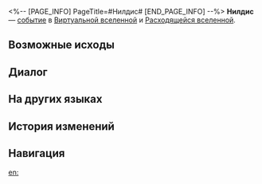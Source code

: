 <%-- [PAGE_INFO]
PageTitle=#Нилдис#
[END_PAGE_INFO] --%>
{{Дополнить}}
{{ВВ Событие Инфобокс
|id                 = 13501
|Название           = 
|Изображение        = Событие ВВ По умолчанию.png
|Испытание_в_вв     = Неизвестно
|Испытание_в_рое    = Неизвестно
|Испытание_в_зиш    = Неизвестно
|Испытание_в_рв     = Неизвестно
|Испытание_в_облнеп = Неизвестно
|Требования         = 
|Пред               = 
|След               = 
|Упоминания         = 
|Порядок            = 088
|Порядок_рв         = 030
}}
'''Нилдис''' — [[Расходящаяся вселенная/События|событие]] в [[Виртуальная вселенная|Виртуальной вселенной]] и [[Расходящаяся вселенная|Расходящейся вселенной]].

==Возможные исходы==
{{Возможные исходы
|Выбор_1 = Вспомнить прошлый игровой опыт
|Путь_1   = Память
|Режимы_1  = рой

|Шанс_1_1 = 60%

|Шанс_1_2 = 33%

|Выбор_1_2_1 = Вспомнить прошлый игровой опыт
|Путь_1_2_1   = Память

|Шанс_1_2_1_1 = 60%

|Шанс_1_2_1_2 = 7%

|Выбор_1_2_1_2_1 = Вспомнить прошлый игровой опыт
|Путь_1_2_1_2_1   = Память

|Шанс_1_2_1_2_1_1 = 60%

|Выбор_1_2_1_2_2 = Ха-ха, перевернуть игровой стол!
|Результат_1_2_1_2_2 = Вступить в битву и получить за победу две попытки перевернуть карты.
|Путь_1_2_1_2_2   = Радость

|Выбор_1_2_1_2_3 = Открыть карты

|Шанс_1_2_1_2_3_1 = 60%/90%/100%

|Шанс_1_2_1_2_3_2 = 33%/8%/0%

|Шанс_1_2_1_2_3_3 = 7%/2%/0%

|Выбор_1_2_1_2_4 = Уйти
|Результат_1_2_1_2_4 = Управление рисками - это очень важно.

|Выбор_1_2_2 = Ха-ха, перевернуть игровой стол!
|Результат_1_2_2 = Вступить в битву и получить за победу две попытки перевернуть карты.
|Путь_1_2_2   = Радость

|Выбор_1_2_3 = Открыть карты

|Шанс_1_2_3_1 = 60%/90%/100%

|Шанс_1_2_3_2 = 33%/8%/0%

|Шанс_1_2_3_3 = 7%/2%/0%

|Выбор_1_2_3_3_1 = Вспомнить прошлый игровой опыт
|Путь_1_2_3_3_1   = Память

|Шанс_1_2_3_3_1_1 = 60%

|Шанс_1_2_3_3_1_2 = 7%

|Выбор_1_2_3_3_2 = Ха-ха, перевернуть игровой стол!
|Результат_1_2_3_3_2 = Вступить в битву и получить за победу две попытки перевернуть карты.
|Путь_1_2_3_3_2   = Радость

|Выбор_1_2_3_3_3 = Открыть карты

|Шанс_1_2_3_3_3_1 = 60%/90%/100%

|Шанс_1_2_3_3_3_2 = 33%/8%/0%

|Выбор_1_2_3_3_4 = Уйти
|Результат_1_2_3_3_4 = Управление рисками - это очень важно.

|Выбор_1_2_4 = Уйти
|Результат_1_2_4 = Управление рисками - это очень важно.

|Шанс_1_3 = 7%

|Выбор_1_3_1 = Вспомнить прошлый игровой опыт
|Путь_1_3_1   = Память

|Шанс_1_3_1_1 = 60%

|Шанс_1_3_1_2 = 33%

|Выбор_1_3_1_2_1 = Вспомнить прошлый игровой опыт
|Путь_1_3_1_2_1   = Память

|Шанс_1_3_1_2_1_1 = 60%

|Выбор_1_3_1_2_2 = Ха-ха, перевернуть игровой стол!
|Результат_1_3_1_2_2 = Вступить в битву и получить за победу две попытки перевернуть карты.
|Путь_1_3_1_2_2   = Радость

|Выбор_1_3_1_2_3 = Открыть карты

|Шанс_1_3_1_2_3_1 = 60%/90%/100%

|Шанс_1_3_1_2_3_2 = 33%/8%/0%

|Шанс_1_3_1_2_3_3 = 7%/2%/0%

|Выбор_1_3_1_2_4 = Уйти
|Результат_1_3_1_2_4 = Управление рисками - это очень важно.

|Выбор_1_3_2 = Ха-ха, перевернуть игровой стол!
|Результат_1_3_2 = Вступить в битву и получить за победу две попытки перевернуть карты.
|Путь_1_3_2   = Радость

|Выбор_1_3_3 = Открыть карты

|Шанс_1_3_3_1 = 60%/90%/100%

|Шанс_1_3_3_2 = 33%/8%/0%

|Выбор_1_3_3_2_1 = Вспомнить прошлый игровой опыт
|Путь_1_3_3_2_1   = Память

|Шанс_1_3_3_2_1_1 = 60%

|Шанс_1_3_3_2_1_2 = 33%

|Выбор_1_3_3_2_2 = Ха-ха, перевернуть игровой стол!
|Результат_1_3_3_2_2 = Вступить в битву и получить за победу две попытки перевернуть карты.
|Путь_1_3_3_2_2   = Радость

|Выбор_1_3_3_2_3 = Открыть карты

|Шанс_1_3_3_2_3_1 = 60%/90%/100%

|Шанс_1_3_3_2_3_2 = 7%/2%/0%

|Выбор_1_3_3_2_4 = Уйти
|Результат_1_3_3_2_4 = Управление рисками - это очень важно.

|Шанс_1_3_3_3 = 7%/2%/0%

|Выбор_1_3_4 = Уйти
|Результат_1_3_4 = Управление рисками - это очень важно.

|Выбор_2 = Ха-ха, перевернуть игровой стол!
|Результат_2 = Вступить в битву и получить за победу две попытки перевернуть карты.
|Путь_2   = Радость
|Режимы_2  = рой

|Выбор_3 = Открыть карты
|Режимы_3  = вв,зиш,рой

|Шанс_3_1 = 60%/90%/100%

|Шанс_3_2 = 33%/8%/0%

|Выбор_3_2_1 = Вспомнить прошлый игровой опыт
|Путь_3_2_1   = Память

|Шанс_3_2_1_1 = 60%

|Шанс_3_2_1_2 = 33%

|Шанс_3_2_1_3 = 7%

|Выбор_3_2_1_3_1 = Вспомнить прошлый игровой опыт
|Путь_3_2_1_3_1   = Память

|Шанс_3_2_1_3_1_1 = 60%

|Шанс_3_2_1_3_1_2 = 33%

|Выбор_3_2_1_3_2 = Ха-ха, перевернуть игровой стол!
|Результат_3_2_1_3_2 = Вступить в битву и получить за победу две попытки перевернуть карты.
|Путь_3_2_1_3_2   = Радость

|Выбор_3_2_1_3_3 = Открыть карты

|Шанс_3_2_1_3_3_1 = 60%/90%/100%

|Шанс_3_2_1_3_3_2 = 7%/2%/0%

|Выбор_3_2_1_3_4 = Уйти
|Результат_3_2_1_3_4 = Управление рисками - это очень важно.

|Выбор_3_2_2 = Ха-ха, перевернуть игровой стол!
|Результат_3_2_2 = Вступить в битву и получить за победу две попытки перевернуть карты.
|Путь_3_2_2   = Радость

|Выбор_3_2_3 = Открыть карты

|Шанс_3_2_3_1 = 60%/90%/100%

|Шанс_3_2_3_2 = 7%/2%/0%

|Выбор_3_2_3_2_1 = Вспомнить прошлый игровой опыт
|Путь_3_2_3_2_1   = Память

|Шанс_3_2_3_2_1_1 = 60%

|Шанс_3_2_3_2_1_2 = 33%

|Шанс_3_2_3_2_1_3 = 7%

|Выбор_3_2_3_2_2 = Ха-ха, перевернуть игровой стол!
|Результат_3_2_3_2_2 = Вступить в битву и получить за победу две попытки перевернуть карты.
|Путь_3_2_3_2_2   = Радость

|Выбор_3_2_3_2_3 = Открыть карты

|Шанс_3_2_3_2_3_1 = 60%/90%/100%

|Выбор_3_2_3_2_4 = Уйти
|Результат_3_2_3_2_4 = Управление рисками - это очень важно.

|Выбор_3_2_4 = Уйти
|Результат_3_2_4 = Управление рисками - это очень важно.

|Шанс_3_3 = 7%/2%/0%

|Выбор_3_3_1 = Вспомнить прошлый игровой опыт
|Путь_3_3_1   = Память

|Шанс_3_3_1_1 = 60%

|Шанс_3_3_1_2 = 33%

|Выбор_3_3_1_2_1 = Вспомнить прошлый игровой опыт
|Путь_3_3_1_2_1   = Память

|Шанс_3_3_1_2_1_1 = 60%

|Шанс_3_3_1_2_1_2 = 7%

|Выбор_3_3_1_2_2 = Ха-ха, перевернуть игровой стол!
|Результат_3_3_1_2_2 = Вступить в битву и получить за победу две попытки перевернуть карты.
|Путь_3_3_1_2_2   = Радость

|Выбор_3_3_1_2_3 = Открыть карты

|Шанс_3_3_1_2_3_1 = 60%/90%/100%

|Шанс_3_3_1_2_3_2 = 33%/8%/0%

|Выбор_3_3_1_2_4 = Уйти
|Результат_3_3_1_2_4 = Управление рисками - это очень важно.

|Шанс_3_3_1_3 = 7%

|Выбор_3_3_2 = Ха-ха, перевернуть игровой стол!
|Результат_3_3_2 = Вступить в битву и получить за победу две попытки перевернуть карты.
|Путь_3_3_2   = Радость

|Выбор_3_3_3 = Открыть карты

|Шанс_3_3_3_1 = 60%/90%/100%

|Шанс_3_3_3_2 = 33%/8%/0%

|Выбор_3_3_3_2_1 = Вспомнить прошлый игровой опыт
|Путь_3_3_3_2_1   = Память

|Шанс_3_3_3_2_1_1 = 60%

|Шанс_3_3_3_2_1_2 = 33%

|Шанс_3_3_3_2_1_3 = 7%

|Выбор_3_3_3_2_2 = Ха-ха, перевернуть игровой стол!
|Результат_3_3_3_2_2 = Вступить в битву и получить за победу две попытки перевернуть карты.
|Путь_3_3_3_2_2   = Радость

|Выбор_3_3_3_2_3 = Открыть карты

|Шанс_3_3_3_2_3_1 = 60%/90%/100%

|Выбор_3_3_3_2_4 = Уйти
|Результат_3_3_3_2_4 = Управление рисками - это очень важно.

|Выбор_3_3_4 = Уйти
|Результат_3_3_4 = Управление рисками - это очень важно.

|Выбор_4 = Открыть карты
|Результат_4 = Получить благословение за каждую победу и вступить в бой в случае поражения. После победы можно получить благословение 2-3★. Текущая частота поражений составляет не&nbsp;число%.
|Режимы_4  = рв

|Выбор_5 = Открыть карты
|Результат_5 = Получить компонент за каждую победу и вступить в бой в случае поражения. Текущая частота поражений составляет не&nbsp;число%.
|Режимы_5  = облнеп

|Выбор_6 = Уйти
|Результат_6 = Управление рисками - это очень важно.
}}

==Диалог==
{{Диалог Начало}}
:{{tx}}
{{Диалог Конец}}

==На других языках==
{{На других языках
|en   = Nildis
|zhs  = 尼尔迪斯牌
|zht  = 尼爾迪斯牌
|ja   = ニールディスカード
|ko   = 닐디스
|es   = Nildis
|fr   = Nildis
|ru   = Нилдис
|th   = Nildis
|vi   = Nildis
|de   = Nildis
|id   = Nildis
|pt   = Nildis
}}

==История изменений==
{{История изменений|3.5}}

==Навигация==
{{События ВВ Навбокс}}

[[en:]]